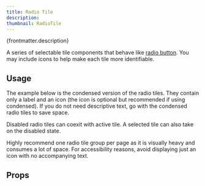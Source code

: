 ```yaml
---
title: Radio Tile
description:
thumbnail: RadioTile
---
```


<p>{frontmatter.description}</p>

A series of selectable tile components that behave like [radio button](radio). You may include icons to help make each tile more identifiable.

<LiveExample src='RadioTile.main.jsx'>
  <AllExamples.RadioTileMainExample client:load />
</LiveExample>

## Usage

The example below is the condensed version of the radio tiles. They contain only a label and an icon (the icon is optional but recommended if using condensed). If you do not need descriptive text, go with the condensed radio tiles to save space.

Disabled radio tiles can coexit with active tile. A selected tile can also take on the disabled state.

<LiveExample src='RadioTile.color.jsx'>
  <AllExamples.RadioTileColorExample client:load />
</LiveExample>

Highly recommend one radio tile group per page as it is visually heavy and consumes a lot of space. For accessibility reasons, avoid displaying just an icon with no accompanying text.

## Props

<PropsTable path='@itwin/itwinui-react/esm/core/RadioTiles/RadioTile.d.ts' />
